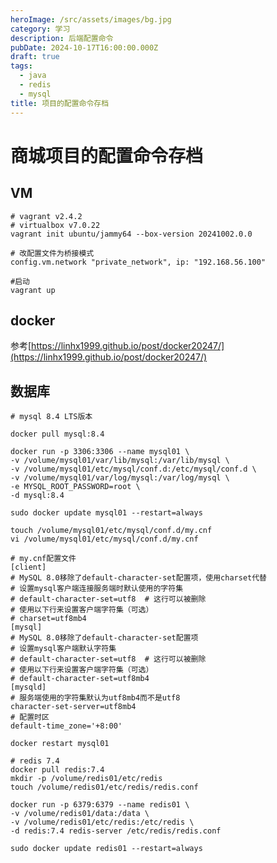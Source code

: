 ```yaml
---
heroImage: /src/assets/images/bg.jpg
category: 学习
description: 后端配置命令
pubDate: 2024-10-17T16:00:00.000Z
draft: true
tags:
  - java
  - redis
  - mysql
title: 项目的配置命令存档
---
```


# 商城项目的配置命令存档

## VM

```shell
# vagrant v2.4.2
# virtualbox v7.0.22
vagrant init ubuntu/jammy64 --box-version 20241002.0.0

# 改配置文件为桥接模式
config.vm.network "private_network", ip: "192.168.56.100"

#启动
vagrant up
```

## docker

参考[https://linhx1999.github.io/post/docker20247/](https://linhx1999.github.io/post/docker20247/)

## 数据库

```shell
# mysql 8.4 LTS版本

docker pull mysql:8.4

docker run -p 3306:3306 --name mysql01 \
-v /volume/mysql01/var/lib/mysql:/var/lib/mysql \
-v /volume/mysql01/etc/mysql/conf.d:/etc/mysql/conf.d \
-v /volume/mysql01/var/log/mysql:/var/log/mysql \
-e MYSQL_ROOT_PASSWORD=root \
-d mysql:8.4

sudo docker update mysql01 --restart=always

touch /volume/mysql01/etc/mysql/conf.d/my.cnf
vi /volume/mysql01/etc/mysql/conf.d/my.cnf

# my.cnf配置文件
[client]
# MySQL 8.0移除了default-character-set配置项，使用charset代替
# 设置mysql客户端连接服务端时默认使用的字符集
# default-character-set=utf8  # 这行可以被删除
# 使用以下行来设置客户端字符集（可选）
# charset=utf8mb4
[mysql]
# MySQL 8.0移除了default-character-set配置项
# 设置mysql客户端默认字符集
# default-character-set=utf8  # 这行可以被删除
# 使用以下行来设置客户端字符集（可选）
# default-character-set=utf8mb4
[mysqld]
# 服务端使用的字符集默认为utf8mb4而不是utf8
character-set-server=utf8mb4
# 配置时区
default-time_zone='+8:00'

docker restart mysql01
```

```shell
# redis 7.4
docker pull redis:7.4
mkdir -p /volume/redis01/etc/redis
touch /volume/redis01/etc/redis/redis.conf

docker run -p 6379:6379 --name redis01 \
-v /volume/redis01/data:/data \
-v /volume/redis01/etc/redis:/etc/redis \
-d redis:7.4 redis-server /etc/redis/redis.conf

sudo docker update redis01 --restart=always
```
